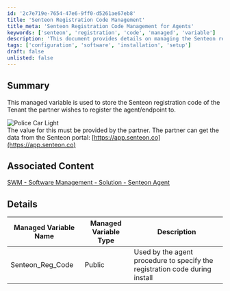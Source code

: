 ```yaml
---
id: '2c7e719e-7654-47e6-9ff0-d5261ae67eb8'
title: 'Senteon Registration Code Management'
title_meta: 'Senteon Registration Code Management for Agents'
keywords: ['senteon', 'registration', 'code', 'managed', 'variable']
description: 'This document provides details on managing the Senteon registration code for agents, including how to retrieve the necessary code from the Senteon portal and its usage in the agent installation process.'
tags: ['configuration', 'software', 'installation', 'setup']
draft: false
unlisted: false
---
```

## Summary

This managed variable is used to store the Senteon registration code of the Tenant the partner wishes to register the agent/endpoint to.

![Police Car Light](https://c.tenor.com/8vSJsVW-1pQAAAAj/police-car-light-joypixels.gif)  
The value for this must be provided by the partner. The partner can get the data from the Senteon portal: [https://app.senteon.co](https://app.senteon.co)

## Associated Content

[SWM - Software Management - Solution - Senteon Agent](https://proval.itglue.com/DOC-5078775-16541168)

## Details

| Managed Variable Name | Managed Variable Type | Description                                              |
|-----------------------|-----------------------|----------------------------------------------------------|
| Senteon_Reg_Code      | Public                | Used by the agent procedure to specify the registration code during install |











